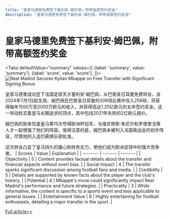 ```yaml
---
title: "皇家马德里免费签下基利安·姆巴佩，附带高额签约奖金"
description: "皇家马德里免费签下基利安·姆巴佩，附带高额签约奖金"
---
```



# 皇家马德里免费签下基利安·姆巴佩，附带高额签约奖金


<Tabs
	defaultValue="summary"
	values={[
	{label: 'summary', value: 'summary'},
	{label: 'score', value: 'score'},
]}>
<TabItem value="summary">
<img
  src="https://image.informedainews.com/2024/06/Spo-wcp-1717494963-0.jpg"
  alt="Real Madrid Secures Kylian Mbappé on Free Transfer with Significant Signing Bonus"
/>



皇家马德里成功签下法国足球天才基利安·姆巴佩，从巴黎圣日耳曼免费转会，自2024年7月1日起生效。姆巴佩在巴黎圣日耳曼的308场比赛中攻入256球，将获得每年1500万至2000万欧元的收入，并获得高达1.25亿欧元的五年签约奖金。这一举动标志着皇马长期追求的顶点，其中包括2021年失败的2亿欧元报价。

姆巴佩的到来恰逢皇马第15次夺得欧洲杯冠军，与维尼修斯·朱尼尔和罗德里戈等人才一起增强了他们的阵容。值得注意的是，姆巴佩未被列入法国奥运会的初步阵容，尽管他的入选仍需俱乐部批准。

这次转会凸显了皇马持久的雄心和财务实力，使他们成为欧洲足球中的强大竞争者。
</TabItem>
<TabItem value="score">
	| Scores     | Value   | Explanation |
	| -------- | ------- | ------- |
	| Objectivity  | 5    | Content provides factual details about the transfer and financial aspects without overt bias.    |
	| Social Impact | 4     | The transfer sparks significant discussion among football fans and media.    |
	| Credibility    | 5    | Details are supported by known facts about the player and the club's history.    |
	| Potential    | 4    | Mbappé's move could significantly impact Real Madrid's performance and future strategies.    |
	| Practicality    | 3    | While informative, the content is specific to a sports event and less applicable to general issues.    |
	| Entertainment Value    | 6    | Highly entertaining for football enthusiasts, detailing a major transfer in the sport.    |
</TabItem>
</Tabs>

[Full article>>](https://www.theguardian.com/football/article/2024/jun/03/real-madrid-sign-kylian-mbappe-psg)
